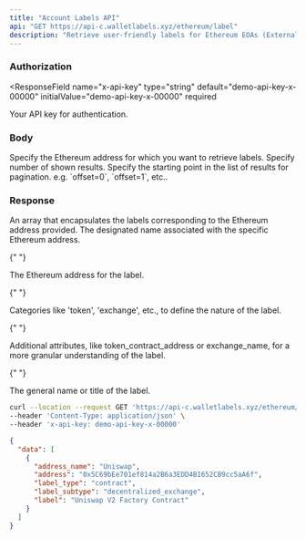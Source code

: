 ```yaml
---
title: "Account Labels API"
api: "GET https://api-c.walletlabels.xyz/ethereum/label"
description: "Retrieve user-friendly labels for Ethereum EOAs (Externally Owned Accounts) and Smart Contracts. Labels can be incredibly useful for categorizing your Ethereum interactions."
---
```


### Authorization

<ResponseField
  name="x-api-key"
  type="string"
  default="demo-api-key-x-00000"
  initialValue="demo-api-key-x-00000"
  required
>
  Your API key for authentication.
</ResponseField>

### Body

<ParamField query="address" type="string" required>
  Specify the Ethereum address for which you want to retrieve labels.
</ParamField>
<ParamField query="limit" type="string">
  Specify number of shown results.
</ParamField>
<ParamField query="offset" type="string">
  Specify the starting point in the list of results for pagination. 
  e.g. `offset=0`, `offset=1`, etc..
</ParamField>

### Response

<ResponseField name="data" type="array">
  An array that encapsulates the labels corresponding to the Ethereum address provided.

<Expandable title="Label Object">

<ResponseField name="address_name" type="string">
  The designated name associated with the specific Ethereum address.
</ResponseField>

{" "}

<ResponseField name="address" type="string">
  The Ethereum address for the label.
</ResponseField>

{" "}

<ResponseField name="label_type" type="string">
  Categories like 'token', 'exchange', etc., to define the nature of the label.
</ResponseField>

{" "}

<ResponseField name="label_subtype" type="string">
  Additional attributes, like token_contract_address or exchange_name, for a
  more granular understanding of the label.
</ResponseField>

{" "}

<ResponseField name="label" type="string">
  The general name or title of the label.
</ResponseField>

  </Expandable>
</ResponseField>

<RequestExample>

```bash Example Request
curl --location --request GET 'https://api-c.walletlabels.xyz/ethereum/label?address=0x5C69bEe701ef814a2B6a3EDD4B1652CB9cc5aA6f' \
--header 'Content-Type: application/json' \
--header 'x-api-key: demo-api-key-x-00000'
```

</RequestExample>

<ResponseExample>

```json Response
{
  "data": [
    {
      "address_name": "Uniswap",
      "address": "0x5C69bEe701ef814a2B6a3EDD4B1652CB9cc5aA6f",
      "label_type": "contract",
      "label_subtype": "decentralized_exchange",
      "label": "Uniswap V2 Factory Contract"
    }
  ]
}
```

</ResponseExample>
